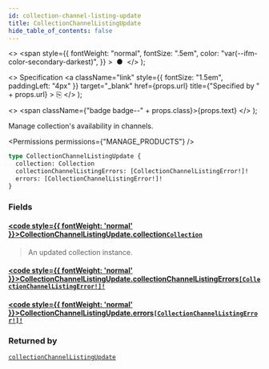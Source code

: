 ```yaml
---
id: collection-channel-listing-update
title: CollectionChannelListingUpdate
hide_table_of_contents: false
---
```


  <>
    <span
      style={{
        fontWeight: "normal",
        fontSize: ".5em",
        color: "var(--ifm-color-secondary-darkest)",
      }}
    >
      &nbsp;●&nbsp;
    </span>
  </>
);

  <>
    Specification
    <a
      className="link"
      style={{ fontSize: "1.5em", paddingLeft: "4px" }}
      target="\_blank"
      href={props.url}
      title={"Specified by " + props.url}
    >
      ⎘
    </a>
  </>
);

  <>
    <span className={"badge badge--" + props.class}>{props.text}</span>
  </>
);

Manage collection's availability in channels.

<Permissions permissions={"MANAGE_PRODUCTS"} />

```graphql
type CollectionChannelListingUpdate {
  collection: Collection
  collectionChannelListingErrors: [CollectionChannelListingError!]!
  errors: [CollectionChannelListingError!]!
}
```

### Fields

#### [<code style={{ fontWeight: 'normal' }}>CollectionChannelListingUpdate.<b>collection</b></code>](#)<Bullet />[`Collection`](../../../api-reference/products/objects/collection) <Badge class="secondary" text="object"/> <Badge class="secondary" text="products"/>

> An updated collection instance.

#### [<code style={{ fontWeight: 'normal' }}>CollectionChannelListingUpdate.<b>collectionChannelListingErrors</b></code>](#)<Bullet />[`[CollectionChannelListingError!]!`](../../../api-reference/products/objects/collection-channel-listing-error) <Badge class="secondary" text="non-null"/> <Badge class="secondary" text="object"/> <Badge class="secondary" text="products"/>

>

#### [<code style={{ fontWeight: 'normal' }}>CollectionChannelListingUpdate.<b>errors</b></code>](#)<Bullet />[`[CollectionChannelListingError!]!`](../../../api-reference/products/objects/collection-channel-listing-error) <Badge class="secondary" text="non-null"/> <Badge class="secondary" text="object"/> <Badge class="secondary" text="products"/>

>

### Returned by

[`collectionChannelListingUpdate`](../../../api-reference/products/mutations/collection-channel-listing-update) <Badge class="secondary" text="mutation"/>

